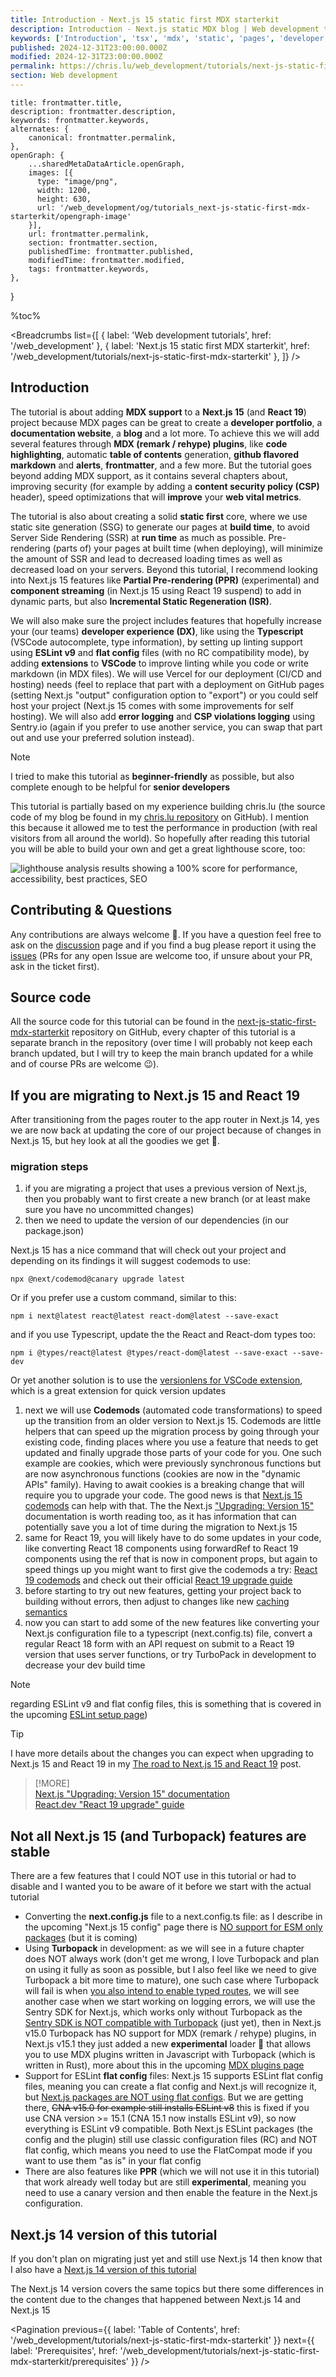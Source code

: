 ```yaml
---
title: Introduction - Next.js 15 static first MDX starterkit
description: Introduction - Next.js static MDX blog | Web development tutorials | www.chris.lu
keywords: ['Introduction', 'tsx', 'mdx', 'static', 'pages', 'developer', 'blog', 'nextjs', 'Next.js', 'developer profile', 'markdown']
published: 2024-12-31T23:00:00.000Z
modified: 2024-12-31T23:00:00.000Z
permalink: https://chris.lu/web_development/tutorials/next-js-static-first-mdx-starterkit/introduction
section: Web development
---
```



    title: frontmatter.title,
    description: frontmatter.description,
    keywords: frontmatter.keywords,
    alternates: {
        canonical: frontmatter.permalink,
    },
    openGraph: {
        ...sharedMetaDataArticle.openGraph,
        images: [{
          type: "image/png",
          width: 1200,
          height: 630,
          url: '/web_development/og/tutorials_next-js-static-first-mdx-starterkit/opengraph-image'
        }],
        url: frontmatter.permalink,
        section: frontmatter.section,
        publishedTime: frontmatter.published,
        modifiedTime: frontmatter.modified,
        tags: frontmatter.keywords,
    },
}

%toc%

<article>

<Breadcrumbs list={[
    { label: 'Web development tutorials', href: '/web_development' },
    { label: 'Next.js 15 static first MDX starterkit', href: '/web_development/tutorials/next-js-static-first-mdx-starterkit' },
]} />

# Introduction

The tutorial is about adding **MDX support** to a **Next.js 15** (and **React 19**) project because MDX pages can be great to create a **developer portfolio**, a **documentation website**, a **blog** and a lot more. To achieve this we will add several features through **MDX (remark / rehype) plugins**, like **code highlighting**, automatic **table of contents** generation, **github flavored markdown** and **alerts**, **frontmatter**, and a few more. But the tutorial goes beyond adding MDX support, as it contains several chapters about, improving security (for example by adding a **content security policy (CSP)** header), speed optimizations that will **improve** your **web vital metrics**. 

The tutorial is also about creating a solid **static first** core, where we use static site generation (SSG) to generate our pages at **build time**, to avoid Server Side Rendering (SSR) at **run time** as much as possible. Pre-rendering (parts of) your pages at built time (when deploying), will minimize the amount of SSR and lead to decreased loading times as well as decreased load on your servers. Beyond this tutorial, I recommend looking into Next.js 15 features like **Partial Pre-rendering (PPR)** (experimental) and **component streaming** (in Next.js 15 using React 19 suspend) to add in dynamic parts, but also **Incremental Static Regeneration (ISR)**.

We will also make sure the project includes features that hopefully increase your (our teams) **developer experience (DX)**, like using the **Typescript** (VSCode autocomplete, type information), by setting up linting support using **ESLint v9** and **flat config** files (with no RC compatibility mode), by adding **extensions** to **VSCode** to improve linting while you code or write markdown (in MDX files). We will use Vercel for our deployment (CI/CD and hosting) needs (feel to replace that part with a deployment on GitHub pages (setting Next.js "output" configuration option to "export") or you could self host your project (Next.js 15 comes with some improvements for self hosting). We will also add **error logging** and **CSP violations logging** using Sentry.io (again if you prefer to use another service, you can swap that part out and use your preferred solution instead).

> [!NOTE]  
> I tried to make this tutorial as **beginner-friendly** as possible, but also complete enough to be helpful for **senior developers**

This tutorial is partially based on my experience building chris.lu (the source code of my blog be found in my [chris.lu repository](https://github.com/chrisweb/chris.lu) on GitHub). I mention this because it allowed me to test the performance in production (with real visitors from all around the world). So hopefully after reading this tutorial you will be able to build your own and get a great lighthouse score, too:

![lighthouse analysis results showing a 100% score for performance, accessibility, best practices, SEO](../../../../../public/assets/images/app/web_development/tutorials/next-js-static-first-mdx-starterkit/lighthouse.png)

## Contributing & Questions

Any contributions are always welcome 🙂. If you have a question feel free to ask on the <FontAwesomeIcon icon={faComments} size="1x" color='rgb(255, 0, 170)' /> [discussion](https://github.com/chrisweb/chris.lu/discussions) page and if you find a bug please report it using the <FontAwesomeIcon icon={faBug} size="1x" color='rgb(255, 0, 170)' /> [issues](https://github.com/chrisweb/chris.lu/issues) (PRs for any open Issue are welcome too, if unsure about your PR, ask in the ticket first).

## Source code

All the source code for this tutorial can be found in the [next-js-static-first-mdx-starterkit](https://github.com/chrisweb/next-js-static-first-mdx-starterkit_tutorial_chris.lu) repository on GitHub, every chapter of this tutorial is a separate branch in the repository (over time I will probably not keep each branch updated, but I will try to keep the main branch updated for a while and of course PRs are welcome 😉).

## If you are migrating to Next.js 15 and React 19

After transitioning from the pages router to the app router in Next.js 14, yes we are now back at updating the core of our project because of changes in Next.js 15, but hey look at all the goodies we get 🤩.

### migration steps

1. if you are migrating a project that uses a previous version of Next.js, then you probably want to first create a new branch (or at least make sure you have no uncommitted changes)
1. then we need to update the version of our dependencies (in our package.json)

Next.js 15 has a nice command that will check out your project and depending on its findings it will suggest codemods to use:

```shell
npx @next/codemod@canary upgrade latest
```

Or if you prefer use a custom command, similar to this:

```shell
npm i next@latest react@latest react-dom@latest --save-exact
```

and if you use Typescript, update the the React and React-dom types too:

```shell
npm i @types/react@latest @types/react-dom@latest --save-exact --save-dev
```

Or yet another solution is to use the [versionlens for VSCode extension](https://marketplace.visualstudio.com/items?itemName=pflannery.vscode-versionlens), which is a great extension for quick version updates

1. next we will use **Codemods** (automated code transformations) to speed up the transition from an older version to Next.js 15. Codemods are little helpers that can speed up the migration process by going through your existing code, finding places where you use a feature that needs to get updated and finally upgrade those parts of your code for you. One such example are cookies, which were previously synchronous functions but are now asynchronous functions (cookies are now in the "dynamic APIs" family). Having to await cookies is a breaking change that will require you to upgrade your code. The good news is that [Next.js 15 codemods](https://nextjs.org/docs/app/building-your-application/upgrading/codemods) can help with that. The the Next.js ["Upgrading: Version 15"](https://nextjs.org/docs/app/building-your-application/upgrading/version-15) documentation is worth reading too, as it has information that can potentially save you a lot of time during the migration to Next.js 15
1. same for React 19, you will likely have to do some updates in your code, like converting React 18 components using forwardRef to React 19 components using the ref that is now in component props, but again to speed things up you might want to first give the codemods a try: [React 19 codemods](https://react.dev/blog/2024/04/25/react-19-upgrade-guide#codemods) and check out their official [React 19 upgrade guide](https://react.dev/blog/2024/04/25/react-19-upgrade-guide)
1. before starting to try out new features, getting your project back to building without errors, then adjust to changes like new [caching semantics](https://nextjs.org/blog/next-15#caching-semantics)
1. now you can start to add some of the new features like converting your Next.js configuration file to a typescript (next.config.ts) file, convert a regular React 18 form with an API request on submit to a React 19 version that uses server functions, or try TurboPack in development to decrease your dev build time

> [!NOTE]  
> regarding ESLint v9 and flat config files, this is something that is covered in the upcoming [ESLint setup page](/web_development/tutorials/next-js-static-first-mdx-starterkit/linting-setup-using-eslint))

> [!TIP]  
>  I have more details about the changes you can expect when upgrading to Next.js 15 and React 19 in my [The road to Next.js 15 and React 19](/web_development/posts/road-to-react-19-next-js-15) post.

> [!MORE]  
> [Next.js "Upgrading: Version 15" documentation](https://nextjs.org/docs/app/building-your-application/upgrading/version-15)  
> [React.dev "React 19 upgrade" guide](https://react.dev/blog/2024/04/25/react-19-upgrade-guide)  

## Not all Next.js 15 (and Turbopack) features are stable

There are a few features that I could NOT use in this tutorial or had to disable and I wanted you to be aware of it before we start with the actual tutorial

* Converting the **next.config.js** file to a next.config.ts file: as I describe in the upcoming "Next.js 15 config" page there is [NO support for ESM only packages](/web_development/tutorials/next-js-static-first-mdx-starterkit/next-config#nextconfigts-does-not-yet-support-esm) (but it is coming)
* Using **Turbopack** in development: as we will see in a future chapter does NOT always work (don't get me wrong, I love Turbopack and plan on using it fully as soon as possible, but I also feel like we need to give Turbopack a bit more time to mature), one such case where Turbopack will fail is when [you also intend to enable typed routes](/web_development/tutorials/next-js-static-first-mdx-starterkit/typescript-plugin-and-typed-routes#turbopack-in-nextjs-15-does-not-yet-support-typed-routes), we will see another case when we start working on logging errors, we will use the Sentry SDK for Next.js, which works only without Turbopack as the [Sentry SDK is NOT compatible with Turbopack](/web_development/tutorials/next-js-static-first-mdx-starterkit/error-handling-and-logging#sentry-does-not-yet-support-turbopack) (just yet), then in Next.js v15.0 Turbopack has NO support for MDX (remark / rehype) plugins, in Next.js v15.1 they just added a new **experimental** loader 🎉 that allows you to use MDX plugins written in Javascript with Turbopack (which is written in Rust), more about this in the upcoming [MDX plugins page](/web_development/tutorials/next-js-static-first-mdx-starterkit/mdx-plugins#turbopack-support-for-mdx-remark--rehype-plugins)
* Support for ESLint **flat config** files: Next.js 15 supports ESLint flat config files, meaning you can create a flat config and Next.js will recognize it, but [Next.js packages are NOT using flat configs](/web_development/tutorials/next-js-static-first-mdx-starterkit/linting-setup-using-eslint#not-everything-is-eslint-v9-and-flat-config-optional). But we are getting there, ~~CNA v15.0 for example still installs ESLint v8~~ this is fixed if you use CNA version >= 15.1 (CNA 15.1 now installs ESLint v9), so now everything is ESLint v9 compatible. Both Next.js ESLint packages (the config and the plugin) still use classic configuration files (RC) and NOT flat config, which means you need to use the FlatCompat mode if you want to use them "as is" in your flat config
* There are also features like **PPR** (which we will not use it in this tutorial) that work already well today but are still **experimental**, meaning you need to use a canary version and then enable the feature in the Next.js configuration.

## Next.js 14 version of this tutorial

If you don't plan on migrating just yet and still use Next.js 14 then know that I also have a [Next.js 14 version of this tutorial](/web_development/tutorials/next-js-static-mdx-blog)

The Next.js 14 version covers the same topics but there some differences in the content due to the changes that happened between Next.js 14 and Next.js 15

<Pagination
    previous={{ label: 'Table of Contents', href: '/web_development/tutorials/next-js-static-first-mdx-starterkit' }}
    next={{ label: 'Prerequisites', href: '/web_development/tutorials/next-js-static-first-mdx-starterkit/prerequisites' }}
/>

</article>
